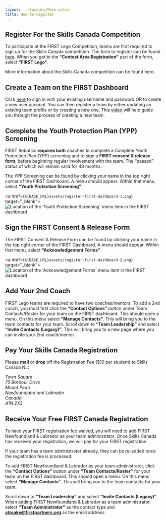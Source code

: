 ```yaml
---
layout: ../layouts/Main.astro
title: How to Register
---
```



## Register For the Skills Canada Competition

To participate at the FIRST Lego Competition, teams are first required to sign up for the Skills Canada competition.
The form to register can be found [here](https://docs.google.com/forms/d/e/1FAIpQLSe9t_Z6tERIcqnC-nXlniQDdiaum3Y4_x2XmA6fYt9_PJa0OA/viewform).
When you get to the **“Contest Area Registration”** part of the form, select **“FIRST Lego”**.

More information about the Skills Canada competition can be found here.

## Create a Team on the FIRST Dashboard

Click [here](https://www.firstinspires.org/) to sign in with your existing username and password OR to create a new user
account. You can then register a team by either updating an existing team profile or by creating a new one. This
[video](https://drive.google.com/file/d/13ApLwcIwKjYeFDRUddXJEv6nlkNoA9UR/view?usp=sharing) will help guide you through
the process of creating a new team.

## Complete the Youth Protection Plan (YPP) Screening

FIRST Robotics **requires both** coaches to complete a Complete Youth Protection Plan (YPP) screening and to sign a
**FIRST consent & release form**, before beginning regular involvement with the team. The “passed” status of which will
remain valid for 48 months.

The YPP Screening can be found by clicking your name in the top right corner of the FIRST Dashboard. A menu should
appear. Within that menu, select **“Youth Protection Screening”**.

<a href={`${BASE_URL}assets/register-first-dashboard-1.png`} target="_blank">
	![Location of the 'Youth Protection Screening' menu item in the FIRST dashboard](/assets/register-first-dashboard-1.png)
</a>

## Sign the FIRST Consent & Release Form

The FIRST Consent & Release Form can be found by clicking your name in the top right corner of the FIRST Dashboard.
A menu should appear. Within that menu, select **“Acknowledgement Forms”**.

<a href={`${BASE_URL}assets/register-first-dashboard-2.png`} target="_blank">
	![Location of the 'Acknowledgement Forms' menu item in the FIRST dashboard](/assets/register-first-dashboard-2.png)
</a>

## Add Your 2nd Coach

FIRST Lego teams are required to have two coaches/mentors. To add a 2nd coach, you must first click the
**“Contact Options”** button under Team Contacts/Roster for your team on the FIRST dashboard. This should open a
menu. On this menu select **“Manage Contacts”**. This will bring you to the team contacts for your team. Scroll
down to **“Team Leadership”** and select **“Invite Contacts (Legacy)”**. This will bring you to a new page
where you can invite your 2nd coach/mentor.

## Pay Your Skills Canada Registration

Please **mail** or **drop** off the Registration Fee ($10 per student) to Skills Canada NL:

<address>
	Town Square<br/>
	75 Barbour Drive<br/>
	Mount Pearl<br/>
	Newfoundland and Labrador<br/>
	Canada<br/>
	A1N 2X3
</address>

## Receive Your Free FIRST Canada Registration

To have your FIRST registration fee waived, you will need to add FIRST Newfoundland & Labrador as your team
administrator. Once Skills Canada has received your registration, we will pay for your FIRST registration.

If your team has a team administrator already, they can be re-added once the registration fee is processed.

To add FIRST Newfoundland & Labrador as your team administrator, click the **“Contact Options”** button under
**"Team Contacts/Roster"** for your team on the FIRST dashboard. This should open a menu. On this menu select
**“Manage Contacts”**. This will bring you to the team contacts for your team.

Scroll down to **“Team Leadership”** and select **“Invite Contacts (Legacy)”**. When adding FIRST Newfoundland
& Labrador as a team administrator, select **“Team Administrator”** as the contact type and
**atroake@firstpartners.org** as the email address.
